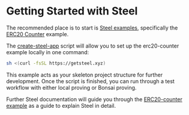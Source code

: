 # Getting Started with Steel

The recommended place is to start is [Steel examples](https://github.com/risc0/risc0-ethereum/tree/main/examples), specifically the [ERC20 Counter](https://github.com/risc0/risc0-ethereum/tree/main/examples/erc20-counter) example.

The [create-steel-app](https://github.com/risc0/risc0-ethereum/tree/main/crates/steel/docs/create-steel-app) script will allow you to set up the erc20-counter example locally in one command:

```bash
sh <(curl -fsSL https://getsteel.xyz)
```

This example acts as your skeleton project structure for further development. Once the script is finished, you can run through a test workflow with either local proving or Bonsai proving.

Further Steel documentation will guide you through the [ERC20-counter example](https://github.com/risc0/risc0-ethereum/tree/main/examples/erc20-counter) as a guide to explain Steel in detail.
